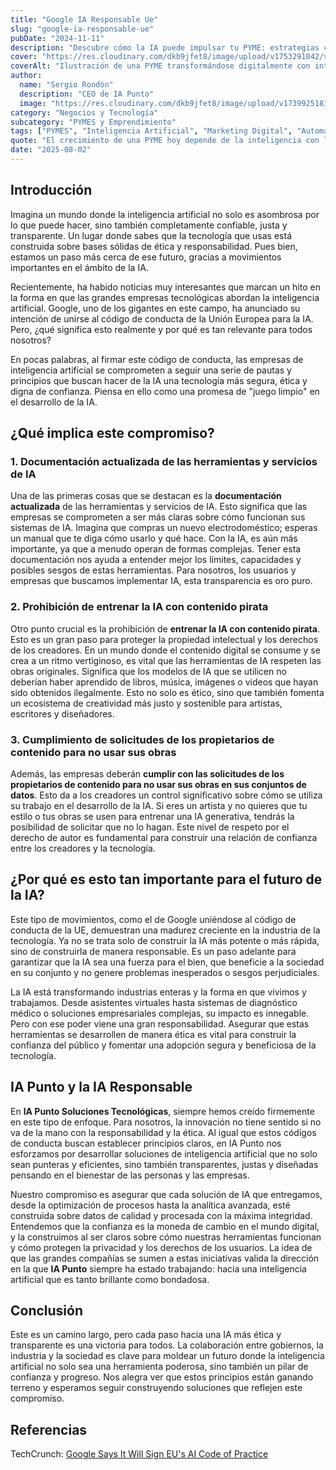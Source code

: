 ```yaml
---
title: "Google IA Responsable Ue"
slug: "google-ia-responsable-ue"
pubDate: "2024-11-11"
description: "Descubre cómo la IA puede impulsar tu PYME: estrategias concretas de marketing, automatización y datos para aumentar ventas."
cover: "https://res.cloudinary.com/dkb9jfet8/image/upload/v1753291042/small-business_kk56r6.jpg"
coverAlt: "Ilustración de una PYME transformándose digitalmente con inteligencia artificial."
author:
  name: "Sergio Rondón"
  description: "CEO de IA Punto"
  image: "https://res.cloudinary.com/dkb9jfet8/image/upload/v1739925181/sergio_gdcaeh.png"
category: "Negocios y Tecnología"
subcategory: "PYMES y Emprendimiento"
tags: ["PYMES", "Inteligencia Artificial", "Marketing Digital", "Automatización", "Ventas"]
quote: "El crecimiento de una PYME hoy depende de la inteligencia con la que se aplican datos, IA y estrategia. — Sergio Rondón"
date: "2025-08-02"
---
```




<h2 id="introduccion">Introducción</h2>

Imagina un mundo donde la inteligencia artificial no solo es asombrosa por lo que puede hacer, sino también completamente confiable, justa y transparente. Un lugar donde sabes que la tecnología que usas está construida sobre bases sólidas de ética y responsabilidad. Pues bien, estamos un paso más cerca de ese futuro, gracias a movimientos importantes en el ámbito de la IA.

Recientemente, ha habido noticias muy interesantes que marcan un hito en la forma en que las grandes empresas tecnológicas abordan la inteligencia artificial. Google, uno de los gigantes en este campo, ha anunciado su intención de unirse al código de conducta de la Unión Europea para la IA. Pero, ¿qué significa esto realmente y por qué es tan relevante para todos nosotros?

En pocas palabras, al firmar este código de conducta, las empresas de inteligencia artificial se comprometen a seguir una serie de pautas y principios que buscan hacer de la IA una tecnología más segura, ética y digna de confianza. Piensa en ello como una promesa de "juego limpio" en el desarrollo de la IA.

<h2 id="que-implica-este-compromiso">¿Qué implica este compromiso?</h2>

<h3 id="documentacion-actualizada">
  1. Documentación actualizada de las herramientas y servicios de IA
</h3>

Una de las primeras cosas que se destacan es la **documentación actualizada** de las herramientas y servicios de IA. Esto significa que las empresas se comprometen a ser más claras sobre cómo funcionan sus sistemas de IA. Imagina que compras un nuevo electrodoméstico; esperas un manual que te diga cómo usarlo y qué hace. Con la IA, es aún más importante, ya que a menudo operan de formas complejas. Tener esta documentación nos ayuda a entender mejor los límites, capacidades y posibles sesgos de estas herramientas. Para nosotros, los usuarios y empresas que buscamos implementar IA, esta transparencia es oro puro.

<h3 id="prohibicion-contenido-pirata">
  2. Prohibición de entrenar la IA con contenido pirata
</h3>

Otro punto crucial es la prohibición de **entrenar la IA con contenido pirata**. Esto es un gran paso para proteger la propiedad intelectual y los derechos de los creadores. En un mundo donde el contenido digital se consume y se crea a un ritmo vertiginoso, es vital que las herramientas de IA respeten las obras originales. Significa que los modelos de IA que se utilicen no deberían haber aprendido de libros, música, imágenes o videos que hayan sido obtenidos ilegalmente. Esto no solo es ético, sino que también fomenta un ecosistema de creatividad más justo y sostenible para artistas, escritores y diseñadores.

<h3 id="cumplimiento-solicitudes-propietarios">
  3. Cumplimiento de solicitudes de los propietarios de contenido para no usar
  sus obras
</h3>

Además, las empresas deberán **cumplir con las solicitudes de los propietarios de contenido para no usar sus obras en sus conjuntos de datos**. Esto da a los creadores un control significativo sobre cómo se utiliza su trabajo en el desarrollo de la IA. Si eres un artista y no quieres que tu estilo o tus obras se usen para entrenar una IA generativa, tendrás la posibilidad de solicitar que no lo hagan. Este nivel de respeto por el derecho de autor es fundamental para construir una relación de confianza entre los creadores y la tecnología.

<h2 id="por-que-es-importante-futuro-ia">
  ¿Por qué es esto tan importante para el futuro de la IA?
</h2>

Este tipo de movimientos, como el de Google uniéndose al código de conducta de la UE, demuestran una madurez creciente en la industria de la tecnología. Ya no se trata solo de construir la IA más potente o más rápida, sino de construirla de manera responsable. Es un paso adelante para garantizar que la IA sea una fuerza para el bien, que beneficie a la sociedad en su conjunto y no genere problemas inesperados o sesgos perjudiciales.

La IA está transformando industrias enteras y la forma en que vivimos y trabajamos. Desde asistentes virtuales hasta sistemas de diagnóstico médico o soluciones empresariales complejas, su impacto es innegable. Pero con ese poder viene una gran responsabilidad. Asegurar que estas herramientas se desarrollen de manera ética es vital para construir la confianza del público y fomentar una adopción segura y beneficiosa de la tecnología.

<h2 id="ia-punto-ia-responsable">IA Punto y la IA Responsable</h2>

En **IA Punto Soluciones Tecnológicas**, siempre hemos creído firmemente en este tipo de enfoque. Para nosotros, la innovación no tiene sentido si no va de la mano con la responsabilidad y la ética. Al igual que estos códigos de conducta buscan establecer principios claros, en IA Punto nos esforzamos por desarrollar soluciones de inteligencia artificial que no solo sean punteras y eficientes, sino también transparentes, justas y diseñadas pensando en el bienestar de las personas y las empresas.

Nuestro compromiso es asegurar que cada solución de IA que entregamos, desde la optimización de procesos hasta la analítica avanzada, esté construida sobre datos de calidad y procesada con la máxima integridad. Entendemos que la confianza es la moneda de cambio en el mundo digital, y la construimos al ser claros sobre cómo nuestras herramientas funcionan y cómo protegen la privacidad y los derechos de los usuarios. La idea de que las grandes compañías se sumen a estas iniciativas valida la dirección en la que **IA Punto** siempre ha estado trabajando: hacia una inteligencia artificial que es tanto brillante como bondadosa.

<h2 id="conclusion">Conclusión</h2>

Este es un camino largo, pero cada paso hacia una IA más ética y transparente es una victoria para todos. La colaboración entre gobiernos, la industria y la sociedad es clave para moldear un futuro donde la inteligencia artificial no solo sea una herramienta poderosa, sino también un pilar de confianza y progreso. Nos alegra ver que estos principios están ganando terreno y esperamos seguir construyendo soluciones que reflejen este compromiso.

<h2 id="referencias">Referencias</h2>

TechCrunch: <a href="https://techcrunch.com/2025/07/30/google-says-it-will-sign-eus-ai-code-of-practice/" target="_blank" rel="noopener noreferrer">Google Says It Will Sign EU's AI Code of Practice</a>
